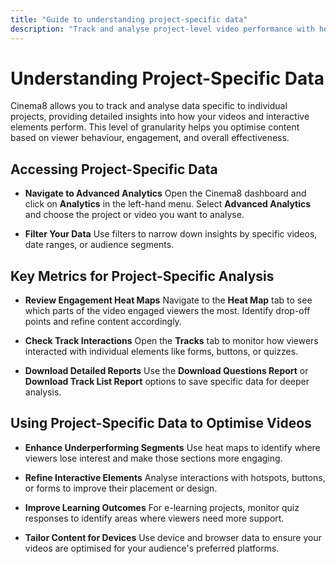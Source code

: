 ```yaml
---
title: "Guide to understanding project-specific data"
description: "Track and analyse project‑level video performance with heatmaps, interaction reports, and filters for granular insights. Visit Cinema8."
---
```


# Understanding Project-Specific Data

Cinema8 allows you to track and analyse data specific to individual projects, providing detailed insights into how your videos and interactive elements perform. This level of granularity helps you optimise content based on viewer behaviour, engagement, and overall effectiveness.

## Accessing Project-Specific Data

* **Navigate to Advanced Analytics**
  Open the Cinema8 dashboard and click on **Analytics** in the left-hand menu. Select **Advanced Analytics** and choose the project or video you want to analyse.

* **Filter Your Data**
  Use filters to narrow down insights by specific videos, date ranges, or audience segments.

## Key Metrics for Project-Specific Analysis

* **Review Engagement Heat Maps**
  Navigate to the **Heat Map** tab to see which parts of the video engaged viewers the most. Identify drop-off points and refine content accordingly.

* **Check Track Interactions**
  Open the **Tracks** tab to monitor how viewers interacted with individual elements like forms, buttons, or quizzes.

* **Download Detailed Reports**
  Use the **Download Questions Report** or **Download Track List Report** options to save specific data for deeper analysis.

## Using Project-Specific Data to Optimise Videos

* **Enhance Underperforming Segments**
  Use heat maps to identify where viewers lose interest and make those sections more engaging.

* **Refine Interactive Elements**
  Analyse interactions with hotspots, buttons, or forms to improve their placement or design.

* **Improve Learning Outcomes**
  For e-learning projects, monitor quiz responses to identify areas where viewers need more support.

* **Tailor Content for Devices**
  Use device and browser data to ensure your videos are optimised for your audience's preferred platforms.
